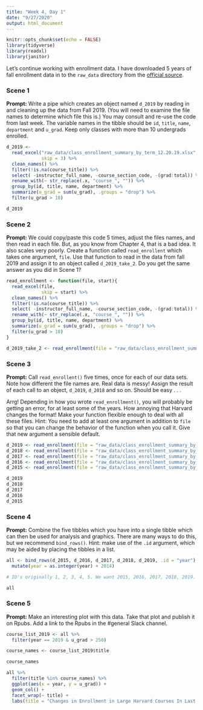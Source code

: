 ```yaml
---
title: "Week 4, Day 1"
date: "9/27/2020"
output: html_document
---
```


```r
knitr::opts_chunk$set(echo = FALSE)
library(tidyverse)
library(readxl)
library(janitor)
```

Let's continue working with enrollment data. I have downloaded 5 years of fall enrollment data in to the `raw_data` directory from the [official source](https://registrar.fas.harvard.edu/faculty-staff/courses/enrollment/archived-course-enrollment-reports).

### Scene 1

**Prompt:** Write a pipe which creates an object named `d_2019` by reading in and cleaning up the data from Fall 2019. (You will need to examine the file names to determine which file this is.) You may consult and re-use the code from last week. The variable names in the tibble should be `id`,  `title`, `name`, `department` and `u_grad`. Keep only classes with more than 10 undergrads enrolled.


```r
d_2019 <- 
  read_excel("raw_data/class_enrollment_summary_by_term_12.20.19.xlsx", 
             skip = 3) %>% 
  clean_names() %>% 
  filter(!is.na(course_title)) %>% 
  select( -instructor_full_name, -course_section_code, -(grad:total)) %>%
  rename_with(~ str_replace(.x, "course_", "")) %>% 
  group_by(id, title, name, department) %>% 
  summarize(u_grad = sum(u_grad), .groups = "drop") %>% 
  filter(u_grad > 10)

d_2019
```



### Scene 2

**Prompt:** We could copy/paste this code 5 times, adjust the files names, and then read in each file. But, as you know from Chapter 4, that is a bad idea. It also scales very poorly. Create a function called `read_enrollent` which takes one argument, `file`. Use that function to read in the data from fall 2019 and assign it to an object called `d_2019_take_2`. Do you get the same answer as you did in Scene 1?

```r
read_enrollment <- function(file, start){
  read_excel(file, 
             skip = start) %>% 
  clean_names() %>% 
  filter(!is.na(course_title)) %>% 
  select( -instructor_full_name, -course_section_code, -(grad:total)) %>%
  rename_with(~ str_replace(.x, "course_", "")) %>% 
  group_by(id, title, name, department) %>% 
  summarize(u_grad = sum(u_grad), .groups = "drop") %>% 
  filter(u_grad > 10)
}

d_2019_take_2 <- read_enrollment(file = "raw_data/class_enrollment_summary_by_term_12.20.19.xlsx", start = 3)
```


### Scene 3

**Prompt:** Call `read_enrollent()` five times, once for each of our data sets. Note how different the file names are. Real data is messy! Assign the result of each call to an object, `d_2019`, `d_2018` and so on. Should be easy . . .

Arrg! Depending in how you wrote `read_enrollment()`, you will probably be getting an error, for at least some of the years.  How annoying that Harvard changes the format! Make your function flexible enough to deal with all these files. Hint: You need to add at least one argument in addition to `file` so that you can change the behavior of the function when you call it. Give that new argument a sensible default.

```r
d_2019 <- read_enrollment(file = "raw_data/class_enrollment_summary_by_term_12.20.19.xlsx", start = 3)
d_2018 <- read_enrollment(file = "raw_data/class_enrollment_summary_by_term_10.24.18.xlsx", start = 2)
d_2017 <- read_enrollment(file = "raw_data/class_enrollment_summary_by_term_10.20.17.xlsx", start = 3)
d_2016 <- read_enrollment(file = "raw_data/class_enrollment_summary_by_term_fall_2016.xlsx", start = 0)
d_2015 <- read_enrollment(file = "raw_data/class_enrollment_summary_by_term_fall_2015.xlsx", start = 3)

d_2019
d_2018
d_2017
d_2016
d_2015
```


### Scene 4

**Prompt:** Combine the five tibbles which you have into a single tibble which can then be used for analysis and graphics. There are many ways to do this, but we recommend `bind_rows()`. Hint: make use of the `.id` argument, which may be aided by placing the tibbles in a list.

```r
all <- bind_rows(d_2015, d_2016, d_2017, d_2018, d_2019, .id = "year") %>%
  mutate(year = as.integer(year) + 2014)

# ID's originally 1, 2, 3, 4, 5. We want 2015, 2016, 2017, 2018, 2019. So add 2014 to each year. ID column was originally a character vector. Use as.integer()

all
```


### Scene 5

**Prompt:** Make an interesting plot with this data. Take that plot and publish it on Rpubs. Add a link to the Rpubs in the #general Slack channel.

```r
course_list_2019 <- all %>%
  filter(year == 2019 & u_grad > 250)

course_names <- course_list_2019$title

course_names

all %>%
  filter(title %in% course_names) %>%
  ggplot(aes(x = year, y = u_grad)) +
  geom_col() +
  facet_wrap(~ title) +
  labs(title = "Changes in Enrollment in Large Harvard Courses In Last 5 Years", y = "Enrollment")
```



